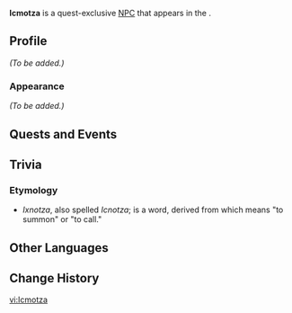 {{Meta
<!-- Remove this template after adding the missing info -->
|missing_NPC_profile  = yes
<!--
|missing_NPC_idle     = yes
|missing_NPC_dialogue = yes
-->
}}
{{Character Infobox
|type             = Quest NPC
|image            = NPC Icmotza.png
|realname         = <!-- Optional, if different from in-game name -->
|deceased         = <!-- Past (for deceased prior to events of the game) or free response -->
|region           = Natlan
|location         = Natlan
|affiliation      = Masters of the Night-Wind
|title            = 

|ancestry         = <!-- Clan/family -->
|father           = 
|mother           = 
|spouse           = 
|sibling          = 
|child            = 
|relative         = 

|voiceEN          = 
|voiceCN          = 
|voiceJP          = 
|voiceKR          = 
}}
'''Icmotza''' is a quest-exclusive [[NPC]] that appears in the {{Quest|The Surging Darkness}}.
<!--
==Location==
{{subst:#tag:gallery|
NPC Location {{subst:#titleparts:{{subst:PAGENAME}}}}.png{{subst:!}}{{subst:#titleparts:{{subst:PAGENAME}}}}'s location
NPC Location {{subst:#titleparts:{{subst:PAGENAME}}}} Context.png{{subst:!}}Additional context
}}
-->
==Profile==
<!--Detailed story/lore information goes here.-->
''(To be added.)''

===Appearance===
<!--Keep appearance section short and concise. Limit to 2 paragraphs with 3-4 sentences each.-->
''(To be added.)''

==Quests and Events==
{{Quests and Events}}
<!--
==Idle Quotes==
{{Dialogue Start}}
:{{DIcon|Idle}} {{Tx}}
::{{A|VO {{subst:#titleparts:{{subst:PAGENAME}}}} 01.ogg}} "{{Tx}}"
{{Dialogue End}}

==Dialogue==
{{Dialogue Start}}
:'''{{subst:#titleparts:{{subst:PAGENAME}}}}:''' 
:{{DIcon}}
{{Dialogue End}}

==Event Dialogue==
===Event Name===
{{Dialogue Start}}
:'''{{subst:#titleparts:{{subst:PAGENAME}}}}:'''
{{Dialogue End}}
-->

==Trivia==
===Etymology===
*''Ixnotza'', also spelled ''Icnotza''; is a {{w|Nahuatl}} word, derived from ''{{wt|notza|nōtza}}'' which means "to summon" or "to call."

==Other Languages==
{{Other Languages|default_hidden=1
|en      = Icmotza
|zhs     = 伊莫莎
|zhs_rm  = Yīmòshā
|zht     = 伊莫莎
|zht_rm  = Yīmòshā
|ja      = イモツァ
|ja_rm   = Imotsa
|ko      = 이모자
|es      = Icmotza
|fr      = Icmotza
|ru      = Икмотца
|th      = Icmotza
|vi      = Icmotza
|de      = Icmotza
|id      = Icmotza
|pt      = Icmotza
|tr      = Icmotza
|it      = Icmotza
}}

==Change History==
{{Change History|5.1}}
<!--
==References==
{{Reflist}}
-->

[[vi:Icmotza]]